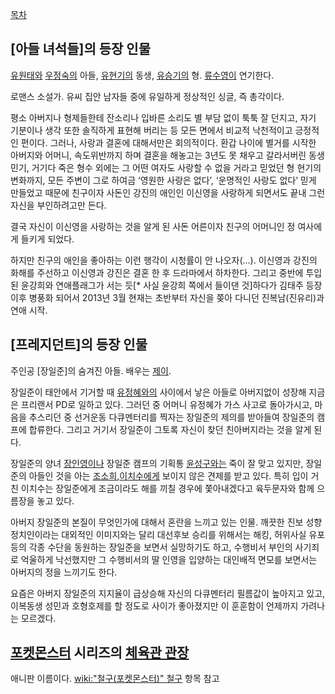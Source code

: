 [[목차]]

== [아들 녀석들]의 등장 인물 ==
[[유원태]]와 [[우정숙]]의 아들, [[유현기]]의 동생, [[유승기]]의 형. [[류수영]]이 연기한다. 

로맨스 소설가. 유씨 집안 남자들 중에 유일하게 정상적인 싱글, 즉 총각이다.

평소 아버지나 형제들한테 잔소리나 입바른 소리도 별 부담 없이 툭툭 잘 던지고, 자기 기분이나 생각 또한 솔직하게 표현해 버리는 등 모든 면에서 비교적 낙천적이고 긍정적인 편이다. 그러나, 사랑과 결혼에 대해서만은 회의적이다. 환갑 나이에 별거를 시작한 아버지와 어머니, 속도위반까지 하며 결혼을 해놓고는 3년도 못 채우고 갈라서버린 동생 민기, 거기다 죽은 형수 외에는 그 어떤 여자도 사랑할 수 없을 거라고 믿었던 형 현기의 변화까지, 모든 주변이 그로 하여금 ‘영원한 사랑은 없다’, ‘운명적인 사랑도 없다’ 믿게 만들었고 때문에 친구이자 사돈인 강진의 애인인 이신영을 사랑하게 되면서도 끝내 그런 자신을 부인하려고만 든다.

결국 자신이 이신영을 사랑하는 것을 알게 된 사돈 어른이자 친구의 어머니인 정 여사에게 들키게 되었다.

하지만 친구의 애인을 좋아하는 이런 행각이 시청률이 안 나오자(...). 이신영과 강진의 화해를 주선하고 이신영과 강진은 결혼 한 후 드라마에서 하차한다. 그리고 중반에 투입된 윤강희와 연애플래그가 서는 듯[* 사실 윤강희 쪽에서 들이댄 것]하다가 김태주 등장이후 병풍화 되어서 2013년 3월 현재는 초반부터 자신을 쫒아 다니던 진복남(진유리)과 연애 시작.

== [프레지던트]의 등장 인물 ==

주인공 [장일준]의 숨겨진 아들. 배우는 [[제이]].

장일준이 태안에서 기거할 때 [[유정혜]]와의 사이에서 낳은 아들로 아버지없이 성장해 지금은 프리랜서 PD로 일하고 있다. 그러던 중 어머니 유정혜가 가스 사고로 돌아가시고, 마음을 추스리던 중 선거운동 다큐멘터리를 찍자는 장일준의 제의를 받아들여 장일준의 캠프에 합류한다. 그리고 거기서 장일준이 그토록 자신이 찾던 친아버지라는 것을 알게 된다. 

장일준의 양녀 [[장인영]]이나 장일준 캠프의 기획통 [[윤성구]]와는 죽이 잘 맞고 있지만, 장일준의 아들인 것을 아는 [[조소희]],[[이치수]]에게 보이지 않은 견제를 받고 있다. 특히 입이 거친 이치수는 장일준에게 조금이라도 해를 끼칠 경우에 쫓아내겠다고 육두문자와 함께 으름장을 놓고 있다. 

아버지 장일준의 본질이 무엇인가에 대해서 혼란을 느끼고 있는 인물. 깨끗한 진보 성향 정치인이라는 대외적인 이미지와는 달리 대선후보 승리를 위해서는 해킹, 허위사실 유포 등의 각종 수단을 동원하는 장일준을 보면서 실망하기도 하고, 수행비서 부인의 사기죄로 억울하게 낙선했지만 그 수행비서의 딸 인영을 입양하는 대인배적 면모를 보면서는 아버지의 정을 느끼기도 한다. 

요즘은 아버지 장일준의 지지율이 급상승해 자신의 다큐멘터리 필름값이 높아지고 있고, 이복동생 성민과 호형호제를 할 정도로 사이가 좋아졌지만 이 훈훈함이 언제까지 가려나는 모르겠다. 

== [[포켓몬스터]] 시리즈의 [[체육관 관장]] ==
애니판 이름이다. [[wiki:"철구(포켓몬스터)" 철구]] 항목 참고
